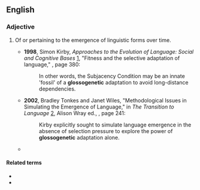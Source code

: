 ==English==

===Adjective===
{{en-adj|-}}

# {{lb|en|linguistics}} Of or pertaining to the emergence of linguistic forms over time.
#* '''1998''', Simon Kirby, ''Approaches to the Evolution of Language: Social and Cognitive Bases'' [http://books.google.com/books?id=vXybbeJImC8C], "Fitness and the selective adaptation of language," {{ISBN|0521639646}}, page 380:
#*: In other words, the Subjacency Condition may be an innate 'fossil' of a '''glossogenetic''' adaptation to avoid long-distance dependencies.
#* '''2002''', Bradley Tonkes and Janet Wiles, "Methodological Issues in Simulating the Emergence of Language," in ''The Transition to Language'' [http://books.google.com/books?id=GpsboOj0qOwC], Alison Wray ed., {{ISBN|0199250669}}, page 241:
#*: Kirby explicitly sought to simulate language emergence in the absence of selection pressure to explore the power of '''glossogenetic''' adaptation alone.
#* {{quote-book|en|year=2007|author=Alexander Mehler|chapter=Stratified Constraint Satisfaction Networks in Synergetic Multi-Agent Simulations of Language Evolution,|title=Artificial Cognition Systems|url=http://books.google.com/books?id=29shHbvVRq4C|page=153|isbn=1599041111
|passage=To put it in other words: An approach to ''organizational, '''glossogenetic''' learning'' of linguistic structures is needed in addition to a model of ontogenetic learning of a single system as outlined above.}}

====Related terms====
* {{l|en|glossogenesis}}
* {{l|en|glottogenetic}} <!-- possible synonym? seems to be used slightly differently -->